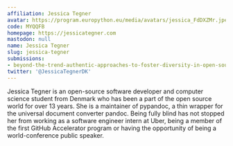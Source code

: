 ```yaml
---
affiliation: Jessica Tegner
avatar: https://program.europython.eu/media/avatars/jessica_FdDXZMr.jpeg
code: MYQQFB
homepage: https://jessicategner.com
mastodon: null
name: Jessica Tegner
slug: jessica-tegner
submissions:
- beyond-the-trend-authentic-approaches-to-foster-diversity-in-open-source
twitter: '@JessicaTegnerDK'
---
```


Jessica Tegner is an open-source software developer and computer science student from Denmark who has been a part of the open source world for over 13 years. She is a maintainer of pypandoc, a thin wrapper for the universal document converter pandoc. Being fully blind has not stopped her from working as a software engineer intern at Uber, being a member of the first GitHub Accelerator program or having the opportunity of being a world-conference public speaker.
